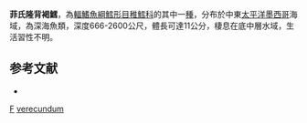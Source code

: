 {{Speciesbox
| taxon = Notophycis verecundum
| binomial_authority = [[Jordan|Jordan]] & [[Cramer|Cramer]], 1897
| status = NE
| status_system = iucn3.1
| trend = unknow
| synonyms = *''Lepidion verecundum'', Jordan & Cramer, 1897
*''Laemonema verecunda'', Jordan & Cramer, 1897
*''Microlepidium verecundum'', Jordan & Cramer, 1897
}}
'''菲氏隆背褐鱈'''，為[[輻鰭魚綱|輻鰭魚綱]][[鱈形目|鱈形目]][[稚鱈科|稚鱈科]]的其中一[[種|種]]，分布於中東[[太平洋|太平洋]][[墨西哥|墨西哥]]海域，為深海魚類，深度666-2600公尺，體長可達11公分，棲息在底中層水域，生活習性不明。

==参考文献==
*{{FishBase_species|genus=Notophycis|species=verecundum|year=2016|month=1}}

{{鱈形目小作品}}
{{Taxonbar}}
[[Category:1897年描述的鱼类|F]]
[[Category:隆背褐鱈屬|verecundum]]